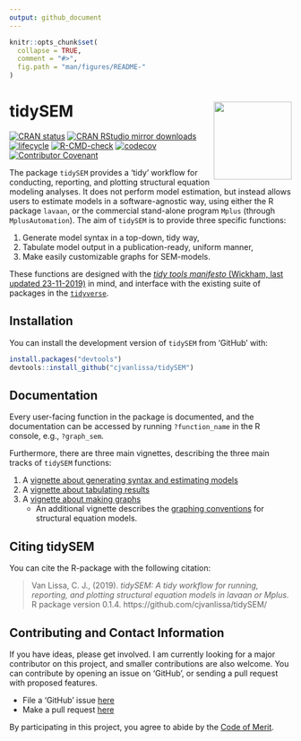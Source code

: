 ---
output: github_document
---

<!-- README.md is generated from README.Rmd. Please edit that file -->

```{r, echo = FALSE}
knitr::opts_chunk$set(
  collapse = TRUE,
  comment = "#>",
  fig.path = "man/figures/README-"
)
```

# tidySEM <a href='https://github.com/cjvanlissa/tidySEM'><img src='https://github.com/cjvanlissa/tidySEM/raw/master/docs/badge.png' align="right" height="139" /></a>

[![CRAN status](https://www.r-pkg.org/badges/version/tidySEM)](https://cran.r-project.org/package=tidySEM)
[![CRAN RStudio mirror downloads](https://cranlogs.r-pkg.org/badges/grand-total/tidySEM?color=blue)](https://r-pkg.org/pkg/tidySEM)
[![lifecycle](https://img.shields.io/badge/lifecycle-maturing-blue.svg)](https://www.tidyverse.org/lifecycle/#maturing)
[![R-CMD-check](https://github.com/cjvanlissa/tidySEM/workflows/R-CMD-check/badge.svg)](https://github.com/cjvanlissa/tidySEM/actions)
[![codecov](https://codecov.io/gh/cjvanlissa/tidySEM/branch/master/graph/badge.svg?token=0GfxUZIC9r)](https://codecov.io/gh/cjvanlissa/tidySEM)
[![Contributor Covenant](https://img.shields.io/badge/Contributor%20Covenant-v2.0%20adopted-ff69b4.svg)](code_of_conduct.md)
<!--[![Code of Merit](https://img.shields.io/badge/Code%20%20of%20Merit-adopted-ff69b4.svg)](https://codeofmerit.org/CODE_OF_CONDUCT.md)-->

The package `tidySEM` provides a 'tidy' workflow for conducting, reporting, and plotting structural equation modeling analyses. It does not perform model estimation, but instead allows users to estimate models in a software-agnostic way, using either the R package `lavaan`, or the commercial stand-alone program `Mplus` (through `MplusAutomation`). The aim of `tidySEM` is to provide three specific functions:

1. Generate model syntax in a top-down, tidy way,
2. Tabulate model output in a publication-ready, uniform manner,
3. Make easily customizable graphs for SEM-models.

These functions are designed with the [*tidy tools manifesto* (Wickham, last updated 23-11-2019)](https://tidyverse.tidyverse.org/articles/manifesto.html) in mind, and interface with the existing suite of packages in the [`tidyverse`](https://tidyverse.tidyverse.org/).

## Installation

<!--You can install tidySEM from CRAN with:

```{r, eval = F}
install.packages("tidySEM")
```
-->
You can install the development version of `tidySEM` from 'GitHub' with:

```{r gh-installation, eval = FALSE}
install.packages("devtools")
devtools::install_github("cjvanlissa/tidySEM")
```

## Documentation

Every user-facing function in the package is documented, and the documentation can be accessed by running `?function_name` in the R console, e.g., `?graph_sem`.

Furthermore, there are three main vignettes, describing the three main tracks of `tidySEM` functions:

1. A [vignette about generating syntax and estimating models](https://cjvanlissa.github.io/tidySEM/articles/Generating_syntax.html)
2. A [vignette about tabulating results](https://cjvanlissa.github.io/tidySEM/articles/Tabulating_results.html)
3. A [vignette about making graphs](https://cjvanlissa.github.io/tidySEM/articles/Plotting_graphs.html)
    * An additional vignette describes the [graphing conventions](https://cjvanlissa.github.io/tidySEM/articles/sem_graph.html) for
    structural equation models.

## Citing tidySEM

You can cite the R-package with the following citation:

> Van Lissa, C. J., (2019). *tidySEM: A tidy workflow for running, reporting, and plotting structural equation models in lavaan or Mplus.* R package version 0.1.4. https://github.com/cjvanlissa/tidySEM/

## Contributing and Contact Information

If you have ideas, please get involved. I am currently looking for a major contributor on this project, and smaller contributions are also welcome. You can contribute by opening an issue on 'GitHub', or sending a pull request with proposed features.

* File a 'GitHub' issue [here](https://github.com/cjvanlissa/tidySEM)
* Make a pull request [here](https://github.com/cjvanlissa/tidySEM/pulls)

By participating in this project, you agree to abide by the [Code of Merit](https://codeofmerit.org/CODE_OF_CONDUCT.md).

